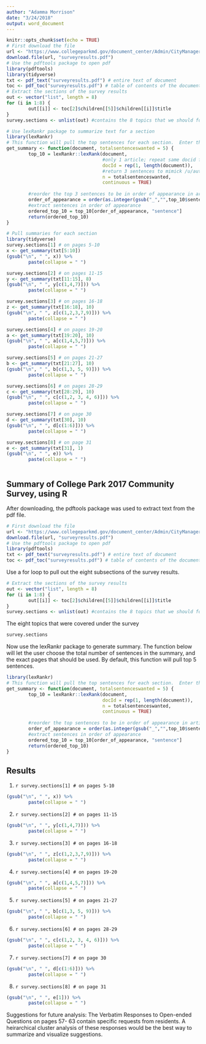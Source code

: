 ```yaml
---
author: "Adamma Morrison"
date: "3/24/2018"
output: word_document
---
```


```r
knitr::opts_chunk$set(echo = TRUE)
# First download the file
url <- "https://www.collegeparkmd.gov/document_center/Admin/CityManager/Communications/College%20Park%20Community%20Survey%20Report%20FINAL%20web.pdf"
download.file(url, "surveyresults.pdf")
# Use the pdftools package to open pdf
library(pdftools)
library(tidyverse)
txt <- pdf_text("surveyresults.pdf") # entire text of document
toc <- pdf_toc("surveyresults.pdf") # table of contents of the document
# Extract the sections of the survey results
out <- vector("list", length = 8)
for (i in 1:8) {
        out[[i]] <- toc[2]$children[[5]]$children[[i]]$title
}
survey.sections <- unlist(out) #contains the 8 topics that we should focus on

# Use lexRankr package to summarize text for a section
library(lexRankr)
# This function will pull the top sentences for each section.  Enter the number of sentences to pull, and the document.  Can be used on sections of document.
get_summary <- function(document, totalsentenceswanted = 5) {
        top_10 = lexRankr::lexRank(document,
                                   #only 1 article; repeat same docid for all of input vector
                                   docId = rep(1, length(document)),
                                   #return 3 sentences to mimick /u/autotldr's output
                                   n = totalsentenceswanted,
                                   continuous = TRUE)
        
        #reorder the top 3 sentences to be in order of appearance in article
        order_of_appearance = order(as.integer(gsub("_","",top_10$sentenceId)))
        #extract sentences in order of appearance
        ordered_top_10 = top_10[order_of_appearance, "sentence"]
        return(ordered_top_10)
}

# Pull summaries for each section
library(tidyverse)
survey.sections[1] # on pages 5-10
x <- get_summary(txt[5:10])
(gsub("\n", " ", x)) %>% 
        paste(collapse = " ")

survey.sections[2] # on pages 11-15 
y <- get_summary(txt[11:15], 8)
(gsub("\n", " ", y[c(1,4,7)])) %>% 
        paste(collapse = " ")

survey.sections[3] # on pages 16-18
z <- get_summary(txt[16:18], 10)
(gsub("\n", " ", z[c(1,2,3,7,9)])) %>% 
        paste(collapse = " ")

survey.sections[4] # on pages 19-20
a <- get_summary(txt[19:20], 10)
(gsub("\n", " ", a[c(1,4,5,7)])) %>% 
        paste(collapse = " ")

survey.sections[5] # on pages 21-27
b <- get_summary(txt[21:27], 10)
(gsub("\n", " ", b[c(1,3, 5, 9)])) %>% 
        paste(collapse = " ")

survey.sections[6] # on pages 28-29
c <- get_summary(txt[28:29], 10)
(gsub("\n", " ", c[c(1,2, 3, 4, 6)])) %>% 
        paste(collapse = " ")

survey.sections[7] # on page 30
d <- get_summary(txt[30], 10)
(gsub("\n", " ", d[c(1:6)])) %>% 
        paste(collapse = " ")

survey.sections[8] # on page 31
e <- get_summary(txt[31], 1)
(gsub("\n", " ", e)) %>% 
        paste(collapse = " ")



```

## Summary of College Park 2017 Community Survey, using R

After downloading, the pdftools package was used to extract text from the pdf file.  
```r
# First download the file
url <- "https://www.collegeparkmd.gov/document_center/Admin/CityManager/Communications/College%20Park%20Community%20Survey%20Report%20FINAL%20web.pdf"
download.file(url, "surveyresults.pdf")
# Use the pdftools package to open pdf
library(pdftools)
txt <- pdf_text("surveyresults.pdf") # entire text of document
toc <- pdf_toc("surveyresults.pdf") # table of contents of the document
```
Use a for loop to pull out the eight subsections of the survey results.  
``` r
# Extract the sections of the survey results
out <- vector("list", length = 8)
for (i in 1:8) {
        out[[i]] <- toc[2]$children[[5]]$children[[i]]$title
}
survey.sections <- unlist(out) #contains the 8 topics that we should focus on
```
The eight topics that were covered under the survey
```r
survey.sections
```
Now use the lexRankr package to generate summary.  The function below will let the user choose the total number of sentences in the summary, and the exact pages that should be used.  By default, this function will pull top 5 sentences.
```r
library(lexRankr)
# This function will pull the top sentences for each section.  Enter the number of sentences to pull, and the document.  Can be used on sections of document.
get_summary <- function(document, totalsentenceswanted = 5) {
        top_10 = lexRankr::lexRank(document,
                                   docId = rep(1, length(document)),
                                   n = totalsentenceswanted,
                                   continuous = TRUE)
        
        #reorder the top sentences to be in order of appearance in article
        order_of_appearance = order(as.integer(gsub("_","",top_10$sentenceId)))
        #extract sentences in order of appearance
        ordered_top_10 = top_10[order_of_appearance, "sentence"]
        return(ordered_top_10)
}

```
## Results

1. `r survey.sections[1] # on pages 5-10`
```r
(gsub("\n", " ", x)) %>% 
        paste(collapse = " ")
```

2. `r survey.sections[2] # on pages 11-15`
```r
(gsub("\n", " ", y[c(1,4,7)])) %>% 
        paste(collapse = " ")
```
        
3. `r survey.sections[3] # on pages 16-18`
```r
(gsub("\n", " ", z[c(1,2,3,7,9)])) %>% 
        paste(collapse = " ")
```

4. `r survey.sections[4] # on pages 19-20`
```r
(gsub("\n", " ", a[c(1,4,5,7)])) %>% 
        paste(collapse = " ")
```

5. `r survey.sections[5] # on pages 21-27`
```r
(gsub("\n", " ", b[c(1,3, 5, 9)])) %>% 
        paste(collapse = " ")
```

6. `r survey.sections[6] # on pages 28-29`
```r
(gsub("\n", " ", c[c(1,2, 3, 4, 6)])) %>% 
        paste(collapse = " ")
```

7. `r survey.sections[7] # on page 30`
```r
(gsub("\n", " ", d[c(1:6)])) %>% 
        paste(collapse = " ")
```

8. `r survey.sections[8] # on page 31`
```r
(gsub("\n", " ", e[1])) %>% 
        paste(collapse = " ")
```

Suggestions for future analysis: The Verbatim Responses to Open-ended Questions on pages 57- 63 contain specific requests from residents.  A heirarchical cluster analysis of these responses would be the best way to summarize and visualize suggestions.
